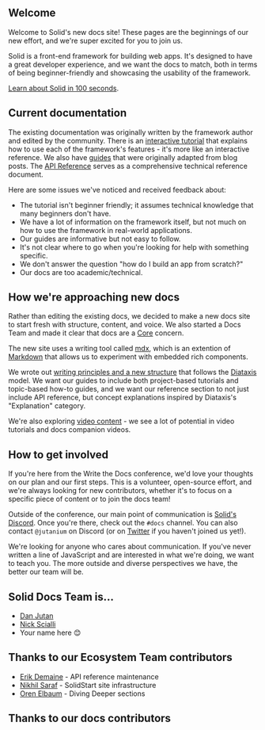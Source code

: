 
## Welcome

Welcome to Solid's new docs site! These pages are the beginnings of our new effort, and we're super excited for you to join us.

Solid is a front-end framework for building web apps. It's designed to have a great developer experience, and we want the docs to match, both in terms of being beginner-friendly and showcasing the usability of the framework.

[Learn about Solid in 100 seconds](https://www.youtube.com/watch?v=hw3Bx5vxKl0).

## Current documentation

The existing documentation was originally written by the framework author and edited by the community. There is an [interactive tutorial](https://www.solidjs.com/tutorial/introduction_basics) that explains how to use each of the framework's features - it's more like an interactive reference. We also have [guides](https://www.solidjs.com/guides/getting-started) that were originally adapted from blog posts. The [API Reference](https://www.solidjs.com/docs/latest/api) serves as a comprehensive technical reference document.

Here are some issues we've noticed and received feedback about:

- The tutorial isn't beginner friendly; it assumes technical knowledge that many beginners don't have.
- We have a lot of information on the framework itself, but not much on how to use the framework in real-world applications.
- Our guides are informative but not easy to follow.
- It's not clear where to go when you're looking for help with something specific.
- We don't answer the question "how do I build an app from scratch?"
- Our docs are too academic/technical.

## How we're approaching new docs

Rather than editing the existing docs, we decided to make a new docs site to start fresh with structure, content, and voice. We also started a Docs Team and made it clear that docs are a [Core](https://www.solidjs.com/contributors) concern.

The new site uses a writing tool called [mdx](https://mdxjs.com/), which is an extention of [Markdown](https://www.markdownguide.org/) that allows us to experiment with embedded rich components.

We wrote out [writing principles and a new structure](https://docs.google.com/document/d/1Z25C3LhJF4KGbf1YvnmQo7dOzF5KjEVQtoE0ucy3BJs/edit?usp=sharing) that follows the [Diataxis](https://diataxis.fr/) model. We want our guides to include both project-based tutorials and topic-based how-to guides, and we want our reference section to not just include API reference, but concept explanations inspired by Diataxis's "Explanation" category.

We're also exploring [video content](https://www.youtube.com/watch?v=J70HXl1KhWE) - we see a lot of potential in video tutorials and docs companion videos.

## How to get involved

If you're here from the Write the Docs conference, we'd love your thoughts on our plan and our first steps.
This is a volunteer, open-source effort, and we're always looking for new contributors, whether it's to focus on a specific piece of content or to join the docs team!

Outside of the conference, our main point of communication is [Solid's Discord](https://discord.com/invite/solidjs). Once you're there, check out the `#docs` channel. You can also contact `@jutanium` on Discord (or on [Twitter](https://twitter.com/jutanium) if you haven't joined us yet!).

We're looking for anyone who cares about communication. If you've never written a line of JavaScript and are interested in what we're doing, we want to teach you. The more outside and diverse perspectives we have, the better our team will be.

## Solid Docs Team is...

- [Dan Jutan](https://twitter.com/jutanium)
- [Nick Scialli](https://twitter.com/nas5w)
- Your name here 😊

## Thanks to our Ecosystem Team contributors

- [Erik Demaine](https://erikdemaine.org/) - API reference maintenance
- [Nikhil Saraf](https://twitter.com/nkSaraf98) - SolidStart site infrastructure
- [Oren Elbaum](https://twitter.com/OrenElbaum) - Diving Deeper sections

## Thanks to our docs contributors

<Contributors />
